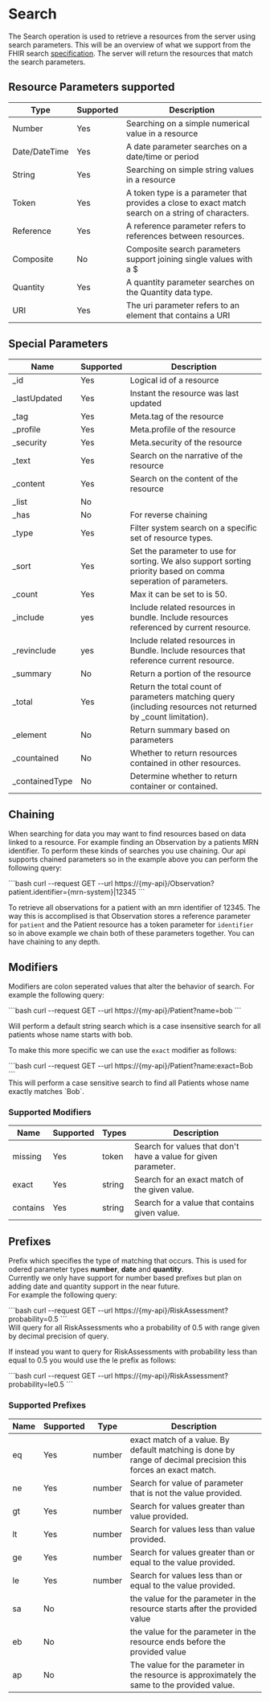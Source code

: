 
# Search

The Search operation is used to retrieve a resources from the server using search parameters.
This will be an overview  of what we support from the FHIR search [specification](https://hl7.org/fhir/R4B/search.html).
The server will return the resources that match the search parameters.

## Resource Parameters supported

| Type          | Supported | Description                                                                                        |
| ------------- | --------- | -------------------------------------------------------------------------------------------------- |
| Number        | Yes       | Searching on a simple numerical value in a resource                                                |
| Date/DateTime | Yes       | A date parameter searches on a date/time or period                                                 |
| String        | Yes       | Searching on simple string values in a resource                                                    |
| Token         | Yes       | A token type is a parameter that provides a close to exact match search on a string of characters. |
| Reference     | Yes       | A reference parameter refers to references between resources.                                      |
| Composite     | No        | Composite search parameters support joining single values with a $                                 |
| Quantity      | Yes       | A quantity parameter searches on the Quantity data type.                                           |
| URI           | Yes       | The uri parameter refers to an element that contains a URI                                         |

## Special Parameters

| Name            | Supported | Description                                                                                                     |
| --------------- | --------- | --------------------------------------------------------------------------------------------------------------- |
| \_id            | Yes       | Logical id of a resource                                                                                        |
| \_lastUpdated   | Yes       | Instant the resource was last updated                                                                           |
| \_tag           | Yes       | Meta.tag of the resource                                                                                        |
| \_profile       | Yes       | Meta.profile of the resource                                                                                    |
| \_security      | Yes       | Meta.security of the resource                                                                                   |
| \_text          | Yes       | Search on the narrative of the resource                                                                         |
| \_content       | Yes       | Search on the content of the resource                                                                           |
| \_list          | No        |                                                                                                                 |
| \_has           | No        | For reverse chaining                                                                                            |
| \_type          | Yes       | Filter system search on a specific set of resource types.                                                       |
| \_sort          | Yes       | Set the parameter to use for sorting. We also support sorting priority based on comma seperation of parameters. |
| \_count         | Yes       | Max it can be set to is 50.                                                                                     |
| \_include       | yes       | Include related resources in bundle. Include resources referenced by current resource.                          |
| \_revinclude    | yes       | Include related resources in Bundle. Include resources that reference current resource.                         |
| \_summary       | No        | Return a portion of the resource                                                                                |
| \_total         | Yes       | Return the total count of parameters matching query (including resources not returned by \_count limitation).   |
| \_element       | No        | Return summary based on parameters                                                                              |
| \_countained    | No        | Whether to return resources contained in other resources.                                                       |
| \_containedType | No        | Determine whether to return container or contained.                                                             |

## Chaining

When searching for data you may want to find resources based on data linked to a resource.
For example finding an Observation by a patients MRN identifier. To perform these kinds of searches you use chaining.
Our api supports chained parameters so in the example above you can perform the following query:

<Tabs>
  <TabItem value="cli" label="CLI">
```bash
curl --request GET --url https://{my-api}/Observation?patient.identifier={mrn-system}|12345
```
  </TabItem>
</Tabs>

To retrieve all observations for a patient with an mrn identifier of 12345. The way this is accomplised is that Observation stores a reference parameter for `patient` and the Patient resource has a token parameter for `identifier` so in above example we chain both of these parameters together. You can have chaining to any depth.

## Modifiers

Modifiers are colon seperated values that alter the behavior of search.
For example the following query: <br />

<Tabs>
  <TabItem value="cli" label="CLI">
```bash
curl --request GET --url https://{my-api}/Patient?name=bob
```
  </TabItem>
</Tabs>

<br />

Will perform a default string search which is a case insensitive search for all patients whose name starts with bob. <br />

To make this more specific we can use the `exact` modifier as follows: <br />

<Tabs>
  <TabItem value="cli" label="CLI">
```bash
curl --request GET --url https://{my-api}/Patient?name:exact=Bob
```
  </TabItem>
</Tabs>

<br />
This will perform a case sensitive search to find all Patients whose name exactly matches `Bob`.

### Supported Modifiers

| Name     | Supported | Types  | Description                                                    |
| -------- | --------- | ------ | -------------------------------------------------------------- |
| missing  | Yes       | token  | Search for values that don't have a value for given parameter. |
| exact    | Yes       | string | Search for an exact match of the given value.                  |
| contains | Yes       | string | Search for a value that contains given value.                  |

## Prefixes

Prefix which specifies the type of matching that occurs. This is used for odered parameter types **number**, **date** and **quantity**. <br />
Currently we only have support for number based prefixes but plan on adding date and quantity support in the near future. <br />
For example the following query: <br />

<Tabs>
  <TabItem value="cli" label="CLI">
```bash
curl --request GET --url https://{my-api}/RiskAssessment?probability=0.5
```
  </TabItem>
</Tabs>

<br />
Will query for all RiskAssessments who a probability of 0.5 with range given by decimal precision of query. <br />

If instead you want to query for RiskAssessments with probability less than equal to 0.5 you would use the le prefix as follows: <br />

<Tabs>
  <TabItem value="cli" label="CLI">
```bash
curl --request GET --url https://{my-api}/RiskAssessment?probability=le0.5
```
  </TabItem>
</Tabs>

<br />

### Supported Prefixes

| Name | Supported | Type   | Description                                                                                                   |
| ---- | --------- | ------ | ------------------------------------------------------------------------------------------------------------- |
| eq   | Yes       | number | exact match of a value. By default matching is done by range of decimal precision this forces an exact match. |
| ne   | Yes       | number | Search for value of parameter that is not the value provided.                                                 |
| gt   | Yes       | number | Search for values greater than value provided.                                                                |
| lt   | Yes       | number | Search for values less than value provided.                                                                   |
| ge   | Yes       | number | Search for values greater than or equal to the value provided.                                                |
| le   | Yes       | number | Search for values less than or equal to the value provided.                                                   |
| sa   | No        |        | the value for the parameter in the resource starts after the provided value                                   |
| eb   | No        |        | the value for the parameter in the resource ends before the provided value                                    |
| ap   | No        |        | The value for the parameter in the resource is approximately the same to the provided value.                  |
